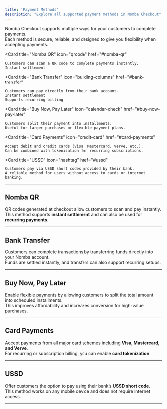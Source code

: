 ```yaml
---
title: 'Payment Methods'
description: "Explore all supported payment methods in Nomba Checkout"
---
```


Nomba Checkout supports multiple ways for your customers to complete payments.  
Each method is secure, reliable, and designed to give you flexibility when accepting payments.  

<CardGroup cols={2}>

  <Card
    title="Nomba QR"
    icon="qrcode"
    href="#nomba-qr"
  >
    Customers can scan a QR code to complete payments instantly.  
    Instant settlement  
  </Card>

  <Card
    title="Bank Transfer"
    icon="building-columns"
    href="#bank-transfer"
  >
    Customers can pay directly from their bank account.  
    Instant settlement  
    Supports recurring billing
  </Card>

  <Card
    title="Buy Now, Pay Later"
    icon="calendar-check"
    href="#buy-now-pay-later"
  >
    Customers split their payment into installments.  
    Useful for larger purchases or flexible payment plans.
  </Card>

  <Card
    title="Card Payments"
    icon="credit-card"
    href="#card-payments"
  >
    Accept debit and credit cards (Visa, Mastercard, Verve, etc.).  
    Can be combined with tokenization for recurring subscriptions.
  </Card>

  <Card
    title="USSD"
    icon="hashtag"
    href="#ussd"
  >
    Customers pay via USSD short codes provided by their bank.  
    A reliable method for users without access to cards or internet banking.
  </Card>

</CardGroup>

---

## Nomba QR
QR codes generated at checkout allow customers to scan and pay instantly.  
This method supports **instant settlement** and can also be used for **recurring payments**.  

---

## Bank Transfer
Customers can complete transactions by transferring funds directly into your Nomba account.  
Funds are settled instantly, and transfers can also support recurring setups.  

---

## Buy Now, Pay Later
Enable flexible payments by allowing customers to split the total amount into scheduled installments.  
This improves affordability and increases conversion for high-value purchases.  

---

## Card Payments
Accept payments from all major card schemes including **Visa, Mastercard, and Verve**.  
For recurring or subscription billing, you can enable **card tokenization**.  

---

## USSD
Offer customers the option to pay using their bank’s **USSD short code**.  
This method works on any mobile device and does not require internet access.  

---
